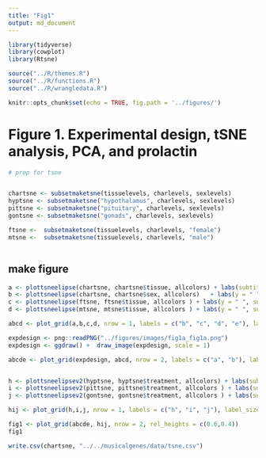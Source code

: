 ```yaml
---
title: "Fig1"
output: md_document
---
```


```r
library(tidyverse)
library(cowplot)
library(Rtsne)

source("../R/themes.R")
source("../R/functions.R")
source("../R/wrangledata.R")

knitr::opts_chunk$set(echo = TRUE, fig.path = '../figures/')
```

# Figure 1. Experimental design, tSNE analysis, PCA, and prolactin


```r

# prep for tsne


chartsne <- subsetmaketsne(tissuelevels, charlevels, sexlevels)
hyptsne <- subsetmaketsne("hypothalamus", charlevels, sexlevels)
pittsne <- subsetmaketsne("pituitary", charlevels, sexlevels)
gontsne <- subsetmaketsne("gonads", charlevels, sexlevels)

ftsne <-  subsetmaketsne(tissuelevels, charlevels, "female")
mtsne <-  subsetmaketsne(tissuelevels, charlevels, "male")



```

## make figure

```r


a <- plottsneelipse(chartsne, chartsne$tissue, allcolors) + labs(subtitle = "~ tissue")    
b <- plottsneelipse(chartsne, chartsne$sex, allcolors)   + labs(y = " ", subtitle = "~ tissue * sex")    
c <- plottsneelipse(ftsne, ftsne$tissue, allcolors ) + labs(y = " ", subtitle = "female ~ tissue")
d <- plottsneelipse(mtsne, mtsne$tissue, allcolors ) + labs(y = " ", subtitle = "male * tissue") 

abcd <- plot_grid(a,b,c,d, nrow = 1, labels = c("b", "c", "d", "e"), label_size = 8 )

expdesign <- png::readPNG("../figures/images/fig1a_fig1a.png")
expdesign <- ggdraw() +  draw_image(expdesign, scale = 1)

abcde <- plot_grid(expdesign, abcd, nrow = 2, labels = c("a", "b"), label_size = 8, rel_heights = c(0.5,1))


h <- plottsneelipsev2(hyptsne, hyptsne$treatment, allcolors) + labs(subtitle = "hypothalamus ~ treatment")  + facet_wrap(~sex, scales = "free")
i <- plottsneelipsev2(pittsne, pittsne$treatment, allcolors ) + labs(subtitle = "pituitary ~ treatment", y = NULL) + facet_wrap(~sex, scales = "free") + theme(legend.position = )
j <- plottsneelipsev2(gontsne, gontsne$treatment, allcolors ) + labs(subtitle = "gonads ~ treatment", y = NULL)  + facet_wrap(~sex, scales = "free")

hij <- plot_grid(h,i,j, nrow = 1, labels = c("h", "i", "j"), label_size = 8)

fig1 <- plot_grid(abcde, hij, nrow = 2, rel_heights = c(0.6,0.4))
fig1

```



```r
write.csv(chartsne, "../../musicalgenes/data/tsne.csv")
```


